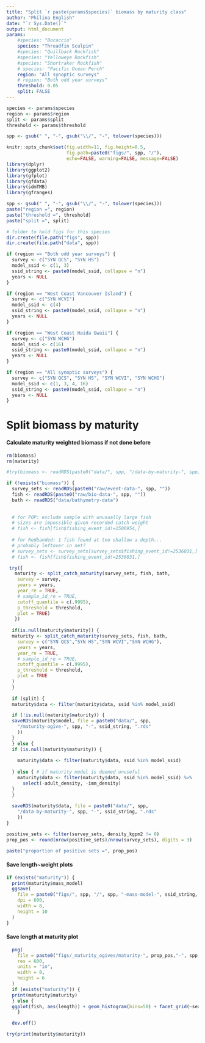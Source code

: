 ```yaml
---
title: "Split `r paste(params$species)` biomass by maturity class"
author: "Philina English"
date: "`r Sys.Date()`"
output: html_document
params: 
    #species: "Bocaccio"
    species: "Threadfin Sculpin"
    #species: "Quillback Rockfish"
    #species: "Yelloweye Rockfish"
    #species: "Shortraker Rockfish"
    # species: "Pacific Ocean Perch"
    region: "All synoptic surveys"
    # region: "Both odd year surveys"
    threshold: 0.05
    split: FALSE
---
```


```r
species <- params$species
region <- params$region
split <- params$split
threshold <- params$threshold

spp <- gsub(" ", "-", gsub("\\/", "-", tolower(species)))

knitr::opts_chunk$set(fig.width=11, fig.height=8.5, 
                      fig.path=paste0("figs/", spp, "/"),
                      echo=FALSE, warning=FALSE, message=FALSE)
library(dplyr)
library(ggplot2)
library(gfplot)
library(gfdata)
library(sdmTMB)
library(gfranges)
```


```r
spp <- gsub(" ", "-", gsub("\\/", "-", tolower(species)))
paste("region =", region)
paste("threshold =", threshold)
paste("split =", split)

# folder to hold figs for this species
dir.create(file.path("figs", spp))
dir.create(file.path("data", spp))

if (region == "Both odd year surveys") {
  survey <- c("SYN QCS", "SYN HS")
  model_ssid <- c(1, 3)
  ssid_string <- paste0(model_ssid, collapse = "n")
  years <- NULL
}

if (region == "West Coast Vancouver Island") {
  survey <- c("SYN WCVI")
  model_ssid <- c(4)
  ssid_string <- paste0(model_ssid, collapse = "n")
  years <- NULL
}

if (region == "West Coast Haida Gwaii") {
  survey <- c("SYN WCHG")
  model_ssid <- c(16)
  ssid_string <- paste0(model_ssid, collapse = "n")
  years <- NULL
}

if (region == "All synoptic surveys") {
  survey <- c("SYN QCS", "SYN HS", "SYN WCVI", "SYN WCHG")
  model_ssid <- c(1, 3, 4, 16)
  ssid_string <- paste0(model_ssid, collapse = "n")
  years <- NULL
}
```


# Split biomass by maturity

#### Calculate maturity weighted biomass if not done before
```r
rm(biomass)
rm(maturity)

#try(biomass <- readRDS(paste0("data/", spp, "/data-by-maturity-", spp, "-", ssid_string, ".rds")))

if (!exists("biomass")) {
  survey_sets <- readRDS(paste0("raw/event-data-", spp, ""))
  fish <- readRDS(paste0("raw/bio-data-", spp, ""))
  bath <- readRDS("data/bathymetry-data")
  
   
  # for POP: exclude sample with unusually large fish 
  # sizes are impossible given recorded catch weight
  # fish <- fish[fish$fishing_event_id!=1506954,]
  
  # for Redbanded: 1 fish found at too shallow a depth... 
  # probably leftover in net?
  # survey_sets <- survey_sets[survey_sets$fishing_event_id!=2536031,]
  # fish <- fish[fish$fishing_event_id!=2536031,]

 try({ 
   maturity <- split_catch_maturity(survey_sets, fish, bath,
    survey = survey,
    years = years,
    year_re = TRUE,
    # sample_id_re = TRUE,
    cutoff_quantile = c(.9995),
    p_threshold = threshold,
    plot = TRUE)
   })
  
  if(is.null(maturity$maturity)) {
  maturity <- split_catch_maturity(survey_sets, fish, bath,
    survey = c("SYN QCS","SYN HS","SYN WCVI","SYN WCHG"),
    years = years,
    year_re = TRUE,
    # sample_id_re = TRUE,
    cutoff_quantile = c(.9995),
    p_threshold = threshold,
    plot = TRUE
  )
  }
  
  if (split) {
  maturity$data <- filter(maturity$data, ssid %in% model_ssid) 

  if (!is.null(maturity$maturity)) {
  saveRDS(maturity$model, file = paste0("data/", spp, 
    "/maturity-ogive-", spp, "-", ssid_string, ".rds"
    ))
  }
  } else {
  if (is.null(maturity$maturity)) {
    
    maturity$data <- filter(maturity$data, ssid %in% model_ssid) 
    
  } else { # if maturity model is deemed unuseful
    maturity$data <- filter(maturity$data, ssid %in% model_ssid) %>% 
      select(-adult_density, -imm_density) 
  }
  }
  
  saveRDS(maturity$data, file = paste0("data/", spp, 
    "/data-by-maturity-", spp, "-", ssid_string, ".rds"
    ))
}

positive_sets <- filter(survey_sets, density_kgpm2 != 0)
prop_pos <- round(nrow(positive_sets)/nrow(survey_sets), digits = 3)

paste("proportion of positive sets =", prop_pos)
```

#### Save length~weight plots
```r
if (exists("maturity")) {
  print(maturity$mass_model)
  ggsave(
    file = paste0("figs/", spp, "/", spp, "-mass-model-", ssid_string, ".png"),
    dpi = 600,
    width = 8, 
    height = 10
  )
}
```

#### Save length at maturity plot 
```r
  png(
    file = paste0("figs/_maturity_ogives/maturity-", prop_pos,"-", spp, "-", ssid_string, ".png"), 
    res = 600,
    units = "in",
    width = 8, 
    height = 6
  )
  if (exists("maturity")) {
  print(maturity$maturity)
  } else {
  ggplot(fish, aes(length)) + geom_histogram(bins=50) + facet_grid(~sex)  
    }

  dev.off()

try(print(maturity$maturity))
```
